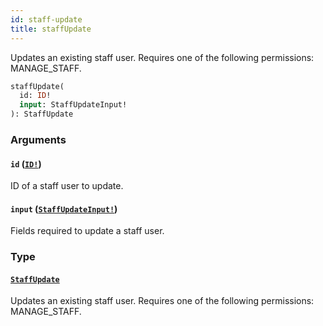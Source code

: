 ```yaml
---
id: staff-update
title: staffUpdate
---
```


Updates an existing staff user. Requires one of the following permissions: MANAGE_STAFF.

```graphql
staffUpdate(
  id: ID!
  input: StaffUpdateInput!
): StaffUpdate

```

### Arguments

#### `id` ([`ID!`](../../../developer/api-reference/scalars/id))

ID of a staff user to update.

#### `input` ([`StaffUpdateInput!`](../../../developer/api-reference/inputs/staff-update-input))

Fields required to update a staff user.

### Type

#### [`StaffUpdate`](../../../developer/api-reference/objects/staff-update)

Updates an existing staff user. Requires one of the following permissions: MANAGE_STAFF.
